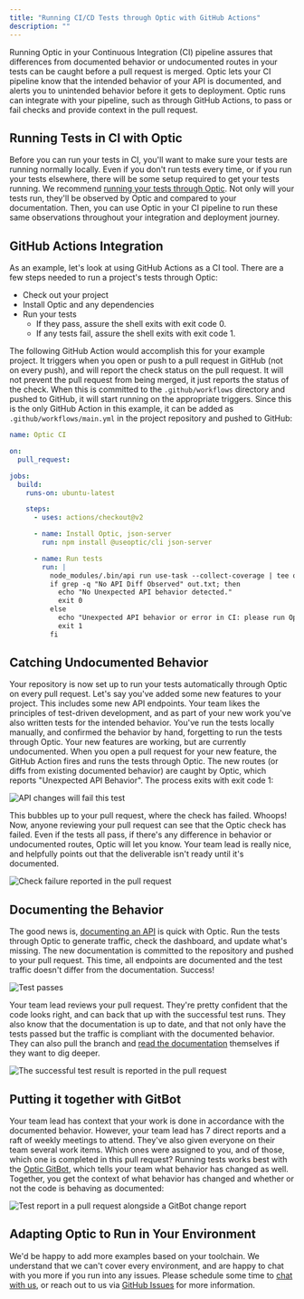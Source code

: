 ```yaml
---
title: "Running CI/CD Tests through Optic with GitHub Actions"
description: ""
---
```


Running Optic in your Continuous Integration (CI) pipeline assures that differences from documented behavior or undocumented routes in your tests can be caught before a pull request is merged. Optic lets your CI pipeline know that the intended behavior of your API is documented, and alerts you to unintended behavior before it gets to deployment. Optic runs can integrate with your pipeline, such as through GitHub Actions, to pass or fail checks and provide context in the pull request.

## Running Tests in CI with Optic

Before you can run your tests in CI, you'll want to make sure your tests are running normally locally. Even if you don't run tests every time, or if you run your tests elsewhere, there will be some setup required to get your tests running. We recommend [running your tests through Optic](/docs/get-started/testing). Not only will your tests run, they'll be observed by Optic and compared to your documentation. Then, you can use Optic in your CI pipeline to run these same observations throughout your integration and deployment journey.

## GitHub Actions Integration

As an example, let's look at using GitHub Actions as a CI tool. There are a few steps needed to run a project's tests through Optic:

- Check out your project
- Install Optic and any dependencies
- Run your tests
  - If they pass, assure the shell exits with exit code 0.
  - If any tests fail, assure the shell exits with exit code 1.

The following GitHub Action would accomplish this for your example project. It triggers when you open or push to a pull request in GitHub (not on every push), and will report the check status on the pull request. It will not prevent the pull request from being merged, it just reports the status of the check. When this is committed to the `.github/workflows` directory and pushed to GitHub, it will start running on the appropriate triggers. Since this is the only GitHub Action in this example, it can be added as `.github/workflows/main.yml` in the project repository and pushed to GitHub:

``` yaml
name: Optic CI

on:
  pull_request:

jobs:
  build:
    runs-on: ubuntu-latest

    steps:
      - uses: actions/checkout@v2

      - name: Install Optic, json-server
        run: npm install @useoptic/cli json-server

      - name: Run tests
        run: |
          node_modules/.bin/api run use-task --collect-coverage | tee out.txt
          if grep -q "No API Diff Observed" out.txt; then
            echo "No Unexpected API behavior detected."
            exit 0
          else
            echo "Unexpected API behavior or error in CI: please run Optic locally and check the dashboard, then review CI logs."
            exit 1
          fi
```

## Catching Undocumented Behavior

Your repository is now set up to run your tests automatically through Optic on every pull request. Let's say you've added some new features to your project. This includes some new API endpoints. Your team likes the principles of test-driven development, and as part of your new work you've also written tests for the intended behavior. You've run the tests locally manually, and confirmed the behavior by hand, forgetting to run the tests through Optic. Your new features are working, but are currently undocumented. When you open a pull request for your new feature, the GitHub Action fires and runs the tests through Optic. The new routes (or diffs from existing documented behavior) are caught by Optic, which reports "Unexpected API Behavior". The process exits with exit code 1:

![API changes will fail this test](/img/docs/cm-oci-test-fail.png)

This bubbles up to your pull request, where the check has failed. Whoops! Now, anyone reviewing your pull request can see that the Optic check has failed. Even if the tests all pass, if there's any difference in behavior or undocumented routes, Optic will let you know. Your team lead is really nice, and helpfully points out that the deliverable isn't ready until it's documented.

![Check failure reported in the pull request](/img/docs/cm-oci-check-fail.png)

## Documenting the Behavior

The good news is, [documenting an API](/docs/get-started/config) is quick with Optic. Run the tests through Optic to generate traffic, check the dashboard, and update what's missing. The new documentation is committed to the repository and pushed to your pull request. This time, all endpoints are documented and the test traffic doesn't differ from the documentation. Success!

![Test passes](/img/docs/cm-oci-test-pass.gif)

Your team lead reviews your pull request. They're pretty confident that the code looks right, and can back that up with the successful test runs. They also know that the documentation is up to date, and that not only have the tests passed but the traffic is compliant with the documented behavior. They can also pull the branch and [read the documentation](/docs/using/share-with-team) themselves if they want to dig deeper.

![The successful test result is reported in the pull request](/img/docs/cm-oci-check-pass.png)

## Putting it together with GitBot

Your team lead has context that your work is done in accordance with the documented behavior. However, your team lead has 7 direct reports and a raft of weekly meetings to attend. They've also given everyone on their team several work items. Which ones were assigned to you, and of those, which one is completed in this pull request? Running tests works best with the [Optic GitBot](https://github.com/marketplace/optic-gitbot), which tells your team what behavior has changed as well. Together, you get the context of what behavior has changed and whether or not the code is behaving as documented:

![Test report in a pull request alongside a GitBot change report](/img/docs/cm-oci-gitbot.png)

## Adapting Optic to Run in Your Environment

We'd be happy to add more examples based on your toolchain. We understand that we can't cover every environment, and are happy to chat with you more if you run into any issues. Please schedule some time to [chat with us](https://calendly.com/optic-onboarding/setup-help), or reach out to us via [GitHub Issues](https://github.com/opticdev/optic/issues/new?title=optic%20in%20production%3a) for more information.
